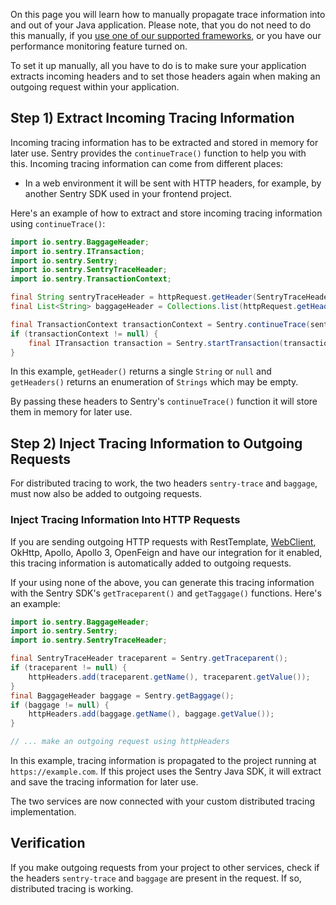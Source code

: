 On this page you will learn how to manually propagate trace information into and out of your Java application. Please note, that you do not need to do this manually, if you [use one of our supported frameworks](/platforms/java/usage/distributed-tracing/#how-to-use-distributed-tracing), or you have our <PlatformLink to="/performance/">performance monitoring feature</PlatformLink> turned on.

To set it up manually, all you have to do is to make sure your application extracts incoming headers and to set those headers again when making an outgoing request within your application.

## Step 1) Extract Incoming Tracing Information

Incoming tracing information has to be extracted and stored in memory for later use. Sentry provides the `continueTrace()` function to help you with this. Incoming tracing information can come from different places:

- In a web environment it will be sent with HTTP headers, for example, by another Sentry SDK used in your frontend project.

Here's an example of how to extract and store incoming tracing information using `continueTrace()`:

```java
import io.sentry.BaggageHeader;
import io.sentry.ITransaction;
import io.sentry.Sentry;
import io.sentry.SentryTraceHeader;
import io.sentry.TransactionContext;

final String sentryTraceHeader = httpRequest.getHeader(SentryTraceHeader.SENTRY_TRACE_HEADER);
final List<String> baggageHeader = Collections.list(httpRequest.getHeaders(BaggageHeader.BAGGAGE_HEADER));

final TransactionContext transactionContext = Sentry.continueTrace(sentryTraceHeader, baggageHeader);
if (transactionContext != null) {
    final ITransaction transaction = Sentry.startTransaction(transactionContext);
}
```

In this example, `getHeader()` returns a single `String` or `null` and `getHeaders()` returns an enumeration of `Strings` which may be empty.

By passing these headers to Sentry's `continueTrace()` function it will store them in memory for later use.

## Step 2) Inject Tracing Information to Outgoing Requests

For distributed tracing to work, the two headers `sentry-trace` and `baggage`, must now also be added to outgoing requests.

### Inject Tracing Information Into HTTP Requests

If you are sending outgoing HTTP requests with <PlatformLink to="/guides/spring/performance/instrumentation/automatic-instrumentation/">RestTemplate</PlatformLink>, [WebClient](https://docs.spring.io/spring-framework/reference/web/webflux-webclient.html), <PlatformLink to="/configuration/integrations/okhttp/">OkHttp</PlatformLink>, <PlatformLink to="/performance/instrumentation/apollo/">Apollo</PlatformLink>, <PlatformLink to="/performance/instrumentation/apollo3/">Apollo 3</PlatformLink>, <PlatformLink to="/performance/instrumentation/open-feign/">OpenFeign</PlatformLink> and have our integration for it enabled, this tracing information is automatically added to outgoing requests.

If your using none of the above, you can generate this tracing information with the Sentry SDK's `getTraceparent()` and `getTaggage()` functions. Here's an example:

```java
import io.sentry.BaggageHeader;
import io.sentry.Sentry;
import io.sentry.SentryTraceHeader;

final SentryTraceHeader traceparent = Sentry.getTraceparent();
if (traceparent != null) {
    httpHeaders.add(traceparent.getName(), traceparent.getValue());
}
final BaggageHeader baggage = Sentry.getBaggage();
if (baggage != null) {
    httpHeaders.add(baggage.getName(), baggage.getValue());
}

// ... make an outgoing request using httpHeaders
```

In this example, tracing information is propagated to the project running at `https://example.com`. If this project uses the Sentry Java SDK, it will extract and save the tracing information for later use.

The two services are now connected with your custom distributed tracing implementation.

## Verification

If you make outgoing requests from your project to other services, check if the headers `sentry-trace` and `baggage` are present in the request. If so, distributed tracing is working.
